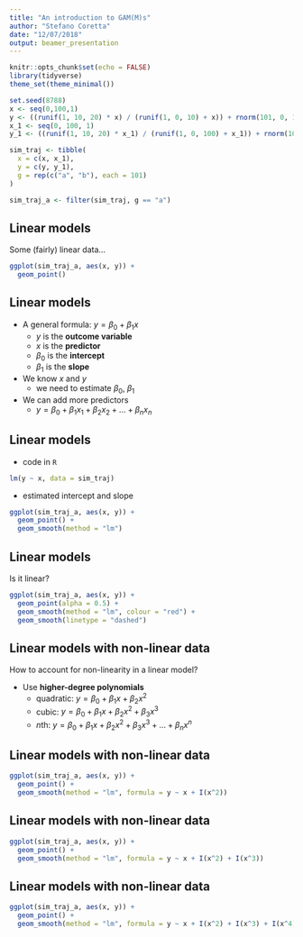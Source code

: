 ```yaml
---
title: "An introduction to GAM(M)s"
author: "Stefano Coretta"
date: "12/07/2018"
output: beamer_presentation
---
```


```r
knitr::opts_chunk$set(echo = FALSE)
library(tidyverse)
theme_set(theme_minimal())
```

```r
set.seed(8788)
x <- seq(0,100,1)
y <- ((runif(1, 10, 20) * x) / (runif(1, 0, 10) + x)) + rnorm(101, 0, 1)
x_1 <- seq(0, 100, 1)
y_1 <- ((runif(1, 10, 20) * x_1) / (runif(1, 0, 100) + x_1)) + rnorm(101, 0, 1)

sim_traj <- tibble(
  x = c(x, x_1),
  y = c(y, y_1),
  g = rep(c("a", "b"), each = 101)
)

sim_traj_a <- filter(sim_traj, g == "a")
```

## Linear models

Some (fairly) linear data...

```r
ggplot(sim_traj_a, aes(x, y)) +
  geom_point()
```

## Linear models

* A general formula: $y = \beta_0 + \beta_1x$
    * $y$ is the **outcome variable**
    * $x$ is the **predictor**
    * $\beta_0$ is the **intercept**
    * $\beta_1$ is the **slope**

* We know $x$ and $y$
    * we need to estimate $\beta_0$, $\beta_1$

* We can add more predictors
    * $y = \beta_0 + \beta_1x_1 + \beta_2x_2 + ... + \beta_nx_n$

## Linear models

* code in `R`

```r
lm(y ~ x, data = sim_traj)
```

* estimated intercept and slope

\centering

```r
ggplot(sim_traj_a, aes(x, y)) +
  geom_point() +
  geom_smooth(method = "lm")
```

## Linear models

Is it linear?

```r
ggplot(sim_traj_a, aes(x, y)) +
  geom_point(alpha = 0.5) +
  geom_smooth(method = "lm", colour = "red") +
  geom_smooth(linetype = "dashed")
```

## Linear models with non-linear data

How to account for non-linearity in a linear model?

* Use **higher-degree polynomials**
    * quadratic: $y = \beta_0 + \beta_1x + \beta_2x^2$
    * cubic: $y = \beta_0 + \beta_1x + \beta_2x^2 + \beta_3x^3$
    * $n$th: $y = \beta_0 + \beta_1x + \beta_2x^2 + \beta_3x^3 + ... + \beta_nx^n$

## Linear models with non-linear data

```r
ggplot(sim_traj_a, aes(x, y)) +
  geom_point() +
  geom_smooth(method = "lm", formula = y ~ x + I(x^2))
```

## Linear models with non-linear data

```r
ggplot(sim_traj_a, aes(x, y)) +
  geom_point() +
  geom_smooth(method = "lm", formula = y ~ x + I(x^2) + I(x^3))
```

## Linear models with non-linear data

```r
ggplot(sim_traj_a, aes(x, y)) +
  geom_point() +
  geom_smooth(method = "lm", formula = y ~ x + I(x^2) + I(x^3) + I(x^4) + I(x^5) + I(x^6) + I(x^7) + I(x^8) + I(x^9) + I(x^10))
```
